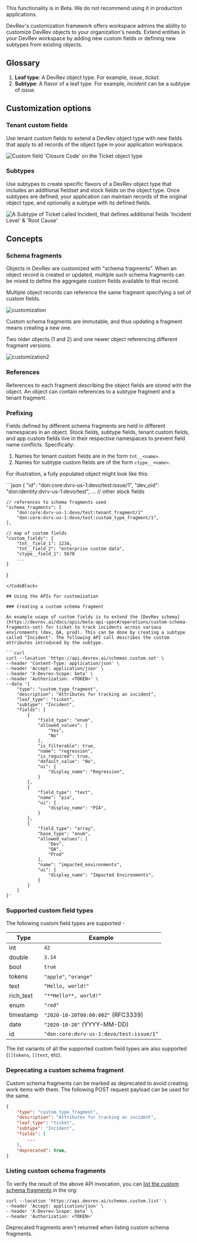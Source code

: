 <Callout intent="warn">
This functionality is in Beta. We do not recommend using it in production applications.
</Callout>

DevRev's customization framework offers workspace admins the ability to customize DevRev objects to your organization's needs.
Extend entities in your DevRev workspace by adding new custom fields or defining new subtypes from existing objects.

## Glossary

1. **Leaf type**: A DevRev object type. For example, _issue_, _ticket_.
1. **Subtype**: A flavor of a leaf type. For example, _incident_ can be a subtype of _issue_.

## Customization options

### Tenant custom fields

Use tenant custom fields to extend a DevRev object type with new fields that apply to all records of the object type in your application workspace.

![Custom field 'Closure Code' on the Ticket object type](https://docs.devrev.ai/_next/image?url=%2Fimg%2Fcustom-field.jpeg&w=1920&q=75)

### Subtypes

Use subtypes to create specific flavors of a DevRev object type that includes an additional fieldset and stock fields on the object type.
Once subtypes are defined, your application can maintain records of the original object type, and optionally a subtype with its defined fields.

![A Subtype of Ticket called Incident, that defines additional fields 'Incident Level' & 'Root Cause'](https://docs.devrev.ai/_next/image?url=%2Fimg%2Fcustom-subtype.jpeg&w=1920&q=75)

## Concepts

### Schema fragments

Objects in DevRev are customized with "schema fragments".
When an object record is created or updated, multiple such schema fragments can be mixed to define the aggregate custom fields available to that record.

Multiple object records can reference the same fragment specifying a set of custom fields.

![customization](https://github.com/community/community/assets/74637789/e7d00636-39d7-4736-9425-2ca9cf5cfc2a)

Custom schema fragments are immutable, and thus updating a fragment means creating a new one.

Two older objects (1 and 2) and one newer object referencing different fragment versions.

![customization2](https://github.com/community/community/assets/74637789/40486301-3aaa-4974-9c00-b81dbcc0762b)

### References

References to each fragment describing the object fields are stored with the object. An object can contain references to a subtype fragment and a tenant fragment.

### Prefixing

Fields defined by different schema fragments are held in different namespaces in an object. Stock fields, subtype fields, tenant custom fields, and app custom fields live in their respective namespaces to prevent field name conflicts. Specifically:

1. Names for tenant custom fields are in the form `tnt__<name>`.
2. Names for subtype custom fields are of the form `ctype__<name>`.

For illustration, a fully populated object might look like this:

<CodeBlock title="Object">
```json
{
    "id": "don:core:dvrv-us-1:devo/test:issue/1",
    "dev_oid": "don:identity:dvrv-us-1:devo/test",
    ... // other stock fields

    // references to schema fragments used
    "schema_fragments": [
        "don:core:dvrv-us-1:devo/test:tenant_fragment/1"
        "don:core:dvrv-us-1:devo/test:custom_type_fragment/1",
    ],

    // map of custom fields
    "custom_fields": {
        "tnt__field_1": 1234,
        "tnt__field_2": "enterprise custom data",
        "ctype__field_1": 5678
        ...
    }
}
```
</CodeBlock>

## Using the APIs for customization

### Creating a custom schema fragment

An example usage of custom fields is to extend the [DevRev schema](https://devrev.ai/docs/apis/beta-api-spec#/operations/custom-schema-fragments-set) for ticket to track incidents across various environments (dev, QA, prod). This can be done by creating a subtype called "Incident". The following API call describes the custom attributes introduced by the subtype.

```curl
curl --location 'https://api.devrev.ai/schemas.custom.set' \
--header 'Content-Type: application/json' \
--header 'Accept: application/json' \
--header 'X-Devrev-Scope: beta' \
--header 'Authorization: <TOKEN>' \
--data '{
    "type": "custom_type_fragment",
    "description": "Attributes for tracking an incident",
    "leaf_type": "ticket",
    "subtype": "Incident",
    "fields": [
        {
            "field_type": "enum",
            "allowed_values": [
                "Yes",
                "No"
            ],
            "is_filterable": true,
            "name": "regression",
            "is_required": true,
            "default_value": "No",
            "ui": {
                "display_name": "Regression",
            }
        },
        {
            "field_type": "text",
            "name": "pia",
            "ui": {
                "display_name": "PIA",
            }
        },
        {
            "field_type": "array",
            "base_type": "enum",
            "allowed_values": [
                "Dev",
                "QA",
                "Prod"
            ],
            "name": "impacted_environments",
            "ui": {
                "display_name": "Impacted Environments",
            }
        }
    ]
}'
```

### Supported custom field types

The following custom field types are supported -

| Type      | Example                                  |
| --------- | ---------------------------------------- |
| int       | `42`                                     |
| double    | `3.14`                                   |
| bool      | `true`                                   |
| tokens    | `"apple"`, `"orange"`                    |
| text      | `"Hello, world!"`                        |
| rich_text | `"**Hello**, world!"`                    |
| enum      | `"red"`                                  |
| timestamp | `"2020-10-20T00:00:00Z"` (RFC3339)       |
| date      | `"2020-10-20"` (YYYY-MM-DD)              |
| id        | `"don:core:dvrv-us-1:devo/test:issue/1"` |

The list variants of all the supported custom field types are also supported (`[]tokens`, `[]text`, etc).

### Deprecating a custom schema fragment

Custom schema fragments can be marked as deprecated to avoid creating work items with them. The following POST request payload can be used for the same.

```json
{
    "type": "custom_type_fragment",
    "description": "Attributes for tracking an incident",
    "leaf_type": "ticket",
    "subtype": "Incident",
    "fields": [
        ...
    ],
    "deprecated": true,
}
```

### Listing custom schema fragments

To verify the result of the above API invocation, you can [list the custom schema fragments](https://devrev.ai/docs/apis/beta-api-spec#/operations/custom-schema-fragments-list) in the org:

```curl
curl --location 'https://api.devrev.ai/schemas.custom.list' \
--header 'Accept: application/json' \
--header 'X-Devrev-Scope: beta' \
--header 'Authorization: <TOKEN>'
```

Deprecated fragments aren't returned when listing custom schema fragments.